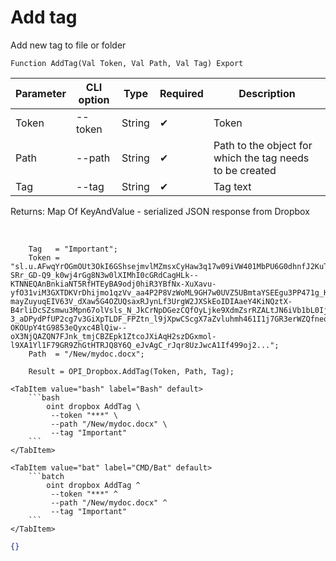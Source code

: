 ﻿---
sidebar_position: 2
description: Add tag and other functions to work with Dropbox in the Open Integration Package, a free open-source integration library for 1C:Enterprise 8, OneScript and CLI
keywords: [1C, 1С, 1С:Enterprise, 1С:Enterprise 8.3, API, Integration, Services, Exchange, OneScript, CLI, Dropbox]
---


# Add tag
 Add new tag to file or folder



`Function AddTag(Val Token, Val Path, Val Tag) Export`

  | Parameter | CLI option | Type | Required | Description |
  |-|-|-|-|-|
  | Token | --token | String | &#x2714; | Token |
  | Path | --path | String | &#x2714; | Path to the object for which the tag needs to be created |
  | Tag | --tag | String | &#x2714; | Tag text |

  
  Returns:  Map Of KeyAndValue - serialized JSON response from Dropbox

<br/>




```bsl title="1C:Enterprise/OneScript code example"
    Tag   = "Important";
    Token = "sl.u.AFwqYrOGmOUt3OkI6GShsejmvlMZmsxCyHaw3q17w09iVW401MbPU6G0dhnfJ2KuTiXAM_qJ7gPaMlVe0y0Xbw6H249xfVvqP3ebYWF2PpkaOl5usu7bckOHKMofQLeGaoxGR4Hc78v66j3vANwXKhBy1lT0O636Z1FSIKTjGXel2DS18nKNtvjsTq-SRr_GD-Q9_k0wj4rGg8N3w0lXIMhI0cGRdCagHLk--KTNNEQAnBnkiaNT5RfHTEyBA9odj0hiR3YBfNx-XuXavu-yfO31viM3GXTDKVrDhijmo1qzVv_aa4P2P8VzWoML9GH7w0UVZ5UBmtaYSEEgu3PP471g_KvABmhyo_4PBYNxLQYHGK-mayZuyuqEIV63V_dXaw5G4OZUQsaxRJynLf3UrgW2JXSkEoIDIAaeY4KiNQztX-B4rliDcSZsmwu3Mpn67olVsls_N_JkCrNpDGezCQfOyLjke9XdmZsrRZALtJN6iVb1bL0IjvvdNkVRAOu1PCQc9EImRj-3_aDPydPfUP2cg7v3GiXpTLDF_FPZtn_l9jXpwCScgX7aZvluhmh461I1j7GR3erWZQfneqiuEay_pI_JnOG-OKOUpY4tG9853eQyxc4BlQiw--oX3NjQAZQN7FJnk_tmjCBZEpk1ZtcoJXiAqH2szDGxmol-l9XA1Yl1F79GR9ZhGtHTRJQ8Y6Q_eJvAgC_rJqr8UzJwcA1If499oj2...";
    Path  = "/New/mydoc.docx";

    Result = OPI_Dropbox.AddTag(Token, Path, Tag);
```
 

 <Tabs>
  
    <TabItem value="bash" label="Bash" default>
        ```bash
            oint dropbox AddTag \
             --token "***" \
             --path "/New/mydoc.docx" \
             --tag "Important"
        ```
    </TabItem>
  
    <TabItem value="bat" label="CMD/Bat" default>
        ```batch
            oint dropbox AddTag ^
             --token "***" ^
             --path "/New/mydoc.docx" ^
             --tag "Important"
        ```
    </TabItem>
</Tabs>


```json title="Result"
{}
```
